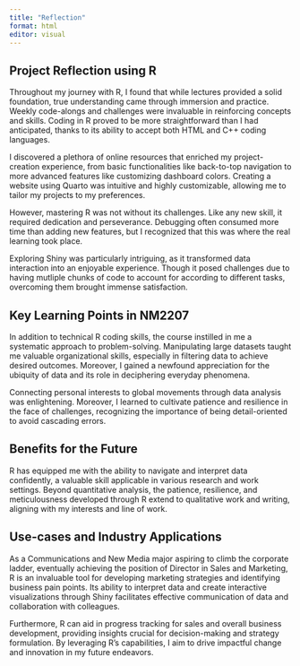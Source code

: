 ```yaml
---
title: "Reflection"
format: html
editor: visual
---
```


## Project Reflection using R

Throughout my journey with R, I found that while lectures provided a solid foundation, true understanding came through immersion and practice. Weekly code-alongs and challenges were invaluable in reinforcing concepts and skills. Coding in R proved to be more straightforward than I had anticipated, thanks to its ability to accept both HTML and C++ coding languages.

I discovered a plethora of online resources that enriched my project-creation experience, from basic functionalities like back-to-top navigation to more advanced features like customizing dashboard colors. Creating a website using Quarto was intuitive and highly customizable, allowing me to tailor my projects to my preferences.

However, mastering R was not without its challenges. Like any new skill, it required dedication and perseverance. Debugging often consumed more time than adding new features, but I recognized that this was where the real learning took place.

Exploring Shiny was particularly intriguing, as it transformed data interaction into an enjoyable experience. Though it posed challenges due to having mutliple chunks of code to account for according to different tasks, overcoming them brought immense satisfaction.

## Key Learning Points in NM2207

In addition to technical R coding skills, the course instilled in me a systematic approach to problem-solving. Manipulating large datasets taught me valuable organizational skills, especially in filtering data to achieve desired outcomes. Moreover, I gained a newfound appreciation for the ubiquity of data and its role in deciphering everyday phenomena.

Connecting personal interests to global movements through data analysis was enlightening. Moreover, I learned to cultivate patience and resilience in the face of challenges, recognizing the importance of being detail-oriented to avoid cascading errors.

## Benefits for the Future

R has equipped me with the ability to navigate and interpret data confidently, a valuable skill applicable in various research and work settings. Beyond quantitative analysis, the patience, resilience, and meticulousness developed through R extend to qualitative work and writing, aligning with my interests and line of work.

## Use-cases and Industry Applications

As a Communications and New Media major aspiring to climb the corporate ladder, eventually achieving the position of Director in Sales and Marketing, R is an invaluable tool for developing marketing strategies and identifying business pain points. Its ability to interpret data and create interactive visualizations through Shiny facilitates effective communication of data and collaboration with colleagues.

Furthermore, R can aid in progress tracking for sales and overall business development, providing insights crucial for decision-making and strategy formulation. By leveraging R's capabilities, I aim to drive impactful change and innovation in my future endeavors.